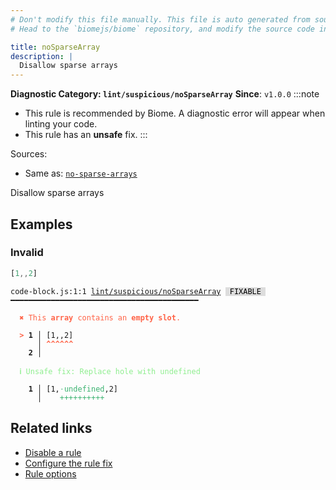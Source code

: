 ```yaml
---
# Don't modify this file manually. This file is auto generated from source, and you will lose your changes next time the website is built.
# Head to the `biomejs/biome` repository, and modify the source code in there.

title: noSparseArray
description: |
  Disallow sparse arrays
---
```


**Diagnostic Category: `lint/suspicious/noSparseArray`**
<Tabs>
<TabItem label="JavaScript (and super languages)" icon="seti:javascript">
**Since**: `v1.0.0`
:::note
- This rule is recommended by Biome. A diagnostic error will appear when linting your code.
- This rule has an **unsafe** fix.
:::

Sources: 
- Same as: <a href="https://eslint.org/docs/latest/rules/no-sparse-arrays" target="_blank"><code>no-sparse-arrays</code></a>

Disallow sparse arrays

## Examples

### Invalid

```js
[1,,2]
```

<pre class="language-text"><code class="language-text">code-block.js:1:1 <a href="https://biomejs.dev/linter/rules/no-sparse-array">lint/suspicious/noSparseArray</a> <span style="color: #000; background-color: #ddd;"> FIXABLE </span> ━━━━━━━━━━━━━━━━━━━━━━━━━━━━━━━━━━━━━━━━━━<br /><br />  <strong><span style="color: Tomato;">✖</span></strong> <span style="color: Tomato;">This </span><span style="color: Tomato;"><strong>array</strong></span><span style="color: Tomato;"> contains an </span><span style="color: Tomato;"><strong>empty slot</strong></span><span style="color: Tomato;">.</span><br />  <br />  <strong><span style="color: Tomato;">&gt;</span></strong> <strong>1 │ </strong>[1,,2]<br />   <strong>   │ </strong><strong><span style="color: Tomato;">^</span></strong><strong><span style="color: Tomato;">^</span></strong><strong><span style="color: Tomato;">^</span></strong><strong><span style="color: Tomato;">^</span></strong><strong><span style="color: Tomato;">^</span></strong><strong><span style="color: Tomato;">^</span></strong><br />    <strong>2 │ </strong><br />  <br />  <strong><span style="color: lightgreen;">ℹ</span></strong> <span style="color: lightgreen;">Unsafe fix</span><span style="color: lightgreen;">: </span><span style="color: lightgreen;">Replace hole with undefined</span><br />  <br />  <strong>  1 │ </strong>[1,<span style="opacity: 0.8;"><span style="color: MediumSeaGreen;">·</span></span><span style="color: MediumSeaGreen;">u</span><span style="color: MediumSeaGreen;">n</span><span style="color: MediumSeaGreen;">d</span><span style="color: MediumSeaGreen;">e</span><span style="color: MediumSeaGreen;">f</span><span style="color: MediumSeaGreen;">i</span><span style="color: MediumSeaGreen;">n</span><span style="color: MediumSeaGreen;">e</span><span style="color: MediumSeaGreen;">d</span>,2]<br />  <strong>    │ </strong>   <span style="color: MediumSeaGreen;">+</span><span style="color: MediumSeaGreen;">+</span><span style="color: MediumSeaGreen;">+</span><span style="color: MediumSeaGreen;">+</span><span style="color: MediumSeaGreen;">+</span><span style="color: MediumSeaGreen;">+</span><span style="color: MediumSeaGreen;">+</span><span style="color: MediumSeaGreen;">+</span><span style="color: MediumSeaGreen;">+</span><span style="color: MediumSeaGreen;">+</span>   <br /></code></pre>

## Related links

- [Disable a rule](/linter/#disable-a-lint-rule)
- [Configure the rule fix](/linter#configure-the-rule-fix)
- [Rule options](/linter/#rule-options)

</TabItem>
</Tabs>

